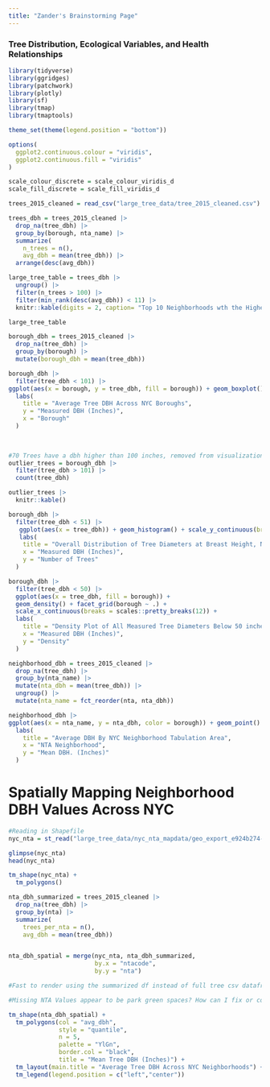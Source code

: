 ```yaml
---
title: "Zander's Brainstorming Page"
---
```


### Tree Distribution, Ecological Variables, and Health Relationships

```r
library(tidyverse)
library(ggridges)
library(patchwork)
library(plotly)
library(sf)
library(tmap)
library(tmaptools)

theme_set(theme(legend.position = "bottom"))

options(
  ggplot2.continuous.colour = "viridis",
  ggplot2.continuous.fill = "viridis"
)

scale_colour_discrete = scale_colour_viridis_d
scale_fill_discrete = scale_fill_viridis_d
```

```r

trees_2015_cleaned = read_csv("large_tree_data/tree_2015_cleaned.csv")

trees_dbh = trees_2015_cleaned |> 
  drop_na(tree_dbh) |> 
  group_by(borough, nta_name) |> 
  summarize(
    n_trees = n(),
    avg_dbh = mean(tree_dbh)) |> 
  arrange(desc(avg_dbh))

large_tree_table = trees_dbh |> 
  ungroup() |> 
  filter(n_trees > 100) |> 
  filter(min_rank(desc(avg_dbh)) < 11) |> 
  knitr::kable(digits = 2, caption= "Top 10 Neighborhoods wth the Highest Average DBH (inches) Across Local Street Trees")

large_tree_table

```

```r
borough_dbh = trees_2015_cleaned |> 
  drop_na(tree_dbh) |> 
  group_by(borough) |> 
  mutate(borough_dbh = mean(tree_dbh))

borough_dbh |> 
  filter(tree_dbh < 101) |> 
ggplot(aes(x = borough, y = tree_dbh, fill = borough)) + geom_boxplot() + scale_y_continuous(breaks = scales::pretty_breaks(10)) +
  labs(
    title = "Average Tree DBH Across NYC Boroughs",
    y = "Measured DBH (Inches)",
    x = "Borough"
  )
  
  
```

```r
#70 Trees have a dbh higher than 100 inches, removed from visualization above to see boxplots better
outlier_trees = borough_dbh |> 
  filter(tree_dbh > 101) |> 
  count(tree_dbh)

outlier_trees |> 
  knitr::kable()
```

```r
borough_dbh |> 
  filter(tree_dbh < 51) |> 
   ggplot(aes(x = tree_dbh)) + geom_histogram() + scale_y_continuous(breaks = scales::pretty_breaks(10)) + scale_x_continuous(breaks = scales::pretty_breaks(10)) + 
   labs(
    title = "Overall Distribution of Tree Diameters at Breast Height, New York City",
    x = "Measured DBH (Inches)",
    y = "Number of Trees"
  )
```

```r

borough_dbh |> 
  filter(tree_dbh < 50) |> 
  ggplot(aes(x = tree_dbh, fill = borough)) + 
  geom_density() + facet_grid(borough ~ .) +
  scale_x_continuous(breaks = scales::pretty_breaks(12)) +
  labs(
    title = "Density Plot of All Measured Tree Diameters Below 50 inches",
    x = "Measured DBH (Inches)",
    y = "Density"
  )


```

```r
neighborhood_dbh = trees_2015_cleaned |> 
  drop_na(tree_dbh) |> 
  group_by(nta_name) |> 
  mutate(nta_dbh = mean(tree_dbh)) |> 
  ungroup() |> 
  mutate(nta_name = fct_reorder(nta, nta_dbh))

neighborhood_dbh |> 
ggplot(aes(x = nta_name, y = nta_dbh, color = borough)) + geom_point() + facet_grid(borough ~ .) + theme(axis.text.x = element_text(angle = 60)) +
  labs(
    title = "Average DBH By NYC Neighborhood Tabulation Area",
    x = "NTA Neighborhood",
    y = "Mean DBH. (Inches)"
  )

```


# Spatially Mapping Neighborhood DBH Values Across NYC

```r
#Reading in Shapefile
nyc_nta = st_read("large_tree_data/nyc_nta_mapdata/geo_export_e924b274-8b6e-427d-87c0-92bfde8ce30a.shp")

glimpse(nyc_nta)
head(nyc_nta)

tm_shape(nyc_nta) +
  tm_polygons()

```

```r

nta_dbh_summarized = trees_2015_cleaned |> 
  drop_na(tree_dbh) |> 
  group_by(nta) |> 
  summarize(
    trees_per_nta = n(),
    avg_dbh = mean(tree_dbh))


nta_dbh_spatial = merge(nyc_nta, nta_dbh_summarized, 
                        by.x = "ntacode",
                        by.y = "nta")
```

```r

#Fast to render using the summarized df instead of full tree csv dataframe, but noticing some NTA's are missing from the Street Tree Data Census 188/195 are present

#Missing NTA Values appear to be park green spaces? How can I fix or color them a different shade. Is it fine to have these gaps?

tm_shape(nta_dbh_spatial) +
  tm_polygons(col = "avg_dbh",
              style = "quantile",
              n = 5,
              palette = "YlGn",
              border.col = "black",
              title = "Mean Tree DBH (Inches)") +
  tm_layout(main.title = "Average Tree DBH Across NYC Neighborhoods") +
  tm_legend(legend.position = c("left","center"))
```



